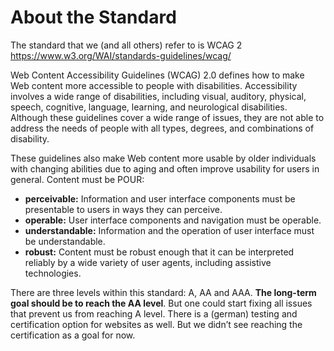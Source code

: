 
<Meta title="Accessibility/About the Standard" />

# About the Standard

The standard that we (and all others) refer to is WCAG 2
https://www.w3.org/WAI/standards-guidelines/wcag/

Web Content Accessibility Guidelines (WCAG) 2.0 defines how to make Web content more accessible to people with disabilities. Accessibility involves a wide range of disabilities, including visual, auditory, physical, speech, cognitive, language, learning, and neurological disabilities. Although these guidelines cover a wide range of issues, they are not able to address the needs of people with all types, degrees, and combinations of disability.

These guidelines also make Web content more usable by older individuals with changing abilities due to aging and often improve usability for users in general.
Content must be POUR:

- **perceivable:** Information and user interface components must be presentable to users in ways they can perceive.
- **operable:** User interface components and navigation must be operable.
- **understandable:** Information and the operation of user interface must be understandable.
- **robust:** Content must be robust enough that it can be interpreted reliably by a wide variety of user agents, including assistive technologies.

There are three levels within this standard: A, AA and AAA. **The long-term goal should be to reach the AA level**. But one could start fixing all issues that prevent us from reaching A level.
There is a (german) testing and certification option for websites as well. But we didn’t see reaching the certification as a goal for now.
